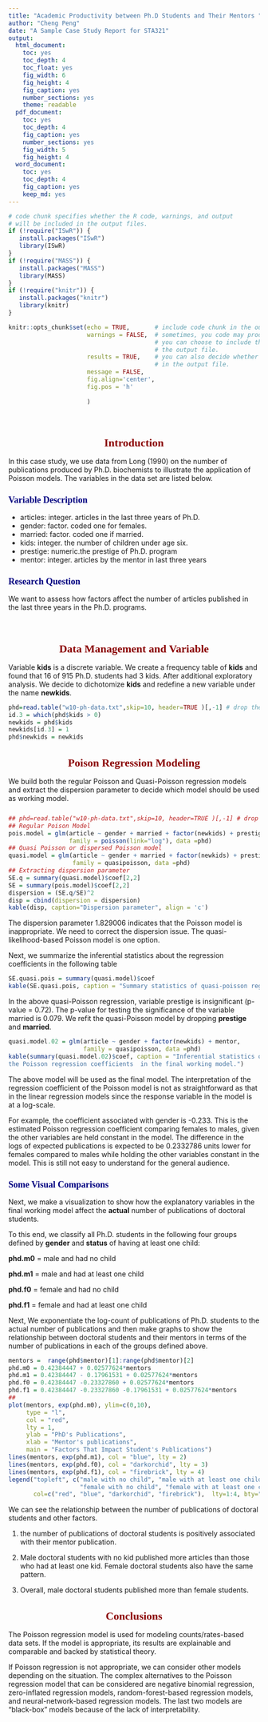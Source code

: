 ---
title: "Academic Productivity between Ph.D Students and Their Mentors "
author: "Cheng Peng"
date: "A Sample Case Study Report for STA321"
output:
  html_document: 
    toc: yes
    toc_depth: 4
    toc_float: yes
    fig_width: 6
    fig_height: 4
    fig_caption: yes
    number_sections: yes
    theme: readable
  pdf_document: 
    toc: yes
    toc_depth: 4
    fig_caption: yes
    number_sections: yes
    fig_width: 5
    fig_height: 4
  word_document: 
    toc: yes
    toc_depth: 4
    fig_caption: yes
    keep_md: yes
---

```{=html}
<style type="text/css">
h1.title {
  font-size: 20px;
  color: DarkRed;
  text-align: center;
}
h4.author { /* Header 4 - and the author and data headers use this too  */
    font-size: 18px;
  font-family: "Times New Roman", Times, serif;
  color: DarkRed;
  text-align: center;
}
h4.date { /* Header 4 - and the author and data headers use this too  */
  font-size: 18px;
  font-family: "Times New Roman", Times, serif;
  color: DarkBlue;
  text-align: center;
}
h1 { /* Header 3 - and the author and data headers use this too  */
    font-size: 22px;
    font-family: "Times New Roman", Times, serif;
    color: darkred;
    text-align: center;
}
h2 { /* Header 3 - and the author and data headers use this too  */
    font-size: 18px;
    font-family: "Times New Roman", Times, serif;
    color: navy;
    text-align: left;
}

h3 { /* Header 3 - and the author and data headers use this too  */
    font-size: 15px;
    font-family: "Times New Roman", Times, serif;
    color: navy;
    text-align: left;
}

h4 { /* Header 4 - and the author and data headers use this too  */
    font-size: 18px;
    font-family: "Times New Roman", Times, serif;
    color: darkred;
    text-align: left;
}
</style>
```
```{r setup, include=FALSE}
# code chunk specifies whether the R code, warnings, and output 
# will be included in the output files.
if (!require("ISwR")) {
   install.packages("ISwR")
   library(ISwR)
}
if (!require("MASS")) {
   install.packages("MASS")
   library(MASS)
}
if (!require("knitr")) {
   install.packages("knitr")
   library(knitr)
}

knitr::opts_chunk$set(echo = TRUE,       # include code chunk in the output file
                      warnings = FALSE,  # sometimes, you code may produce warning messages,
                                         # you can choose to include the warning messages in
                                         # the output file. 
                      results = TRUE,    # you can also decide whether to include the output
                                         # in the output file.
                      message = FALSE,
                      fig.align='center', 
                      fig.pos = 'h'
                     
                      )  
```

\

# Introduction 

In this case study, we use data from Long (1990) on the number of publications produced by Ph.D. biochemists to illustrate the application of Poisson models. The variables in the data set are listed below.

## Variable Description

-   articles: integer. articles in the last three years of Ph.D.
-   gender: factor. coded one for females.
-   married: factor. coded one if married.
-   kids: integer. the number of children under age six.
-   prestige: numeric.the prestige of Ph.D. program
-   mentor: integer. articles by the mentor in last three years

## Research Question

We want to assess how factors affect the number of articles published in the last three years in the Ph.D. programs.

\

# Data Management and Variable 

Variable **kids** is a discrete variable. We create a frequency table of **kids** and found that 16 of 915 Ph.D. students had 3 kids. After additional exploratory analysis. We decide to dichotomize **kids** and redefine a new variable under the name **newkids**.

```{r}
phd=read.table("w10-ph-data.txt",skip=10, header=TRUE )[,-1] # drop the ID variable
id.3 = which(phd$kids > 0)
newkids = phd$kids
newkids[id.3] = 1
phd$newkids = newkids
```

# Poison Regression Modeling

We build both the regular Poisson and Quasi-Poisson regression models and extract the dispersion parameter to decide which model should be used as working model.

##

```{r}
## phd=read.table("w10-ph-data.txt",skip=10, header=TRUE )[,-1] # drop the ID variable
## Regular Poison Model
pois.model = glm(article ~ gender + married + factor(newkids) + prestige + mentor, 
                 family = poisson(link="log"), data =phd)  
## Quasi Poisson or dispersed Poisson model
quasi.model = glm(article ~ gender + married + factor(newkids) + prestige + mentor, 
                  family = quasipoisson, data =phd)
## Extracting dispersion parameter
SE.q = summary(quasi.model)$coef[2,2]
SE = summary(pois.model)$coef[2,2]
dispersion = (SE.q/SE)^2
disp = cbind(dispersion = dispersion)
kable(disp, caption="Dispersion parameter", align = 'c')
```

The dispersion parameter 1.829006 indicates that the Poisson model is inappropriate. We need to correct the dispersion issue. The quasi-likelihood-based Poisson model is one option.

Next, we summarize the inferential statistics about the regression coefficients in the following table

```{r}
SE.quasi.pois = summary(quasi.model)$coef
kable(SE.quasi.pois, caption = "Summary statistics of quasi-poisson regression model")
```

In the above quasi-Poisson regression, variable prestige is insignificant (p-value = 0.72). The p-value for testing the significance of the variable married is 0.079. We refit the quasi-Poisson model by dropping **prestige** and **married**.

```{r}
quasi.model.02 = glm(article ~ gender + factor(newkids) + mentor, 
                     family = quasipoisson, data =phd)
kable(summary(quasi.model.02)$coef, caption = "Inferential statistics of 
the Poisson regression coefficients  in the final working model.")
```

The above model will be used as the final model. The interpretation of the regression coefficient of the Poisson model is not as straightforward as that in the linear regression models since the response variable in the model is at a log-scale.

For example, the coefficient associated with gender is -0.233. This is the estimated Poisson regression coefficient comparing females to males, given the other variables are held constant in the model. The difference in the logs of expected publications is expected to be 0.2332786 units lower for females compared to males while holding the other variables constant in the model. This is still not easy to understand for the general audience.

## Some Visual Comparisons 


Next, we make a visualization to show how the explanatory variables in the final working model affect the **actual** number of publications of doctoral students.

To this end, we classify all Ph.D. students in the following four groups defined by **gender** and **status** of having at least one child:

**phd.m0** = male and had no child

**phd.m1** = male and had at least one child

**phd.f0** = female and had no child

**phd.f1** = female and had at least one child

Next, We exponentiate the log-count of publications of Ph.D. students to the actual number of publications and then make graphs to show the relationship between doctoral students and their mentors in terms of the number of publications in each of the groups defined above.

```{r fig.align='center', fig.width=6, fig.height=4}
mentors =  range(phd$mentor)[1]:range(phd$mentor)[2]
phd.m0 = 0.42384447 + 0.02577624*mentors
phd.m1 = 0.42384447 - 0.17961531 + 0.02577624*mentors
phd.f0 = 0.42384447 -0.23327860 + 0.02577624*mentors
phd.f1 = 0.42384447 -0.23327860 -0.17961531 + 0.02577624*mentors
##
plot(mentors, exp(phd.m0), ylim=c(0,10),
     type = "l",
     col = "red",
     lty = 1,
     ylab = "PhD's Publications",
     xlab = "Mentor's publications",
     main = "Factors That Impact Student's Publications")
lines(mentors, exp(phd.m1), col = "blue", lty = 2)
lines(mentors, exp(phd.f0), col = "darkorchid", lty = 3)
lines(mentors, exp(phd.f1), col = "firebrick", lty = 4)
legend("topleft", c("male with no child", "male with at least one child", 
                    "female with no child", "female with at least one child"), 
       col=c("red", "blue", "darkorchid", "firebrick"),  lty=1:4, bty="n", cex=0.8)
```

We can see the relationship between the number of publications of doctoral students and other factors.

1.  the number of publications of doctoral students is positively associated with their mentor publication.

2.  Male doctoral students with no kid published more articles than those who had at least one kid. Female doctoral students also have the same pattern.

3.  Overall, male doctoral students published more than female students.

# Conclusions

The Poisson regression model is used for modeling counts/rates-based data sets. If the model is appropriate, its results are explainable and comparable and backed by statistical theory.

If Poisson regression is not appropriate, we can consider other models depending on the situation. The complex alternatives to the Poisson regression model that can be considered are negative binomial regression, zero-inflated regression models, random-forest-based regression models, and neural-network-based regression models. The last two models are "black-box" models because of the lack of interpretability.

\

\

\
